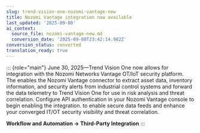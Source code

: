```yaml
---
slug: trend-vision-one-nozomi-vantage-new
title: Nozomi Vantage integration now available
last_updated: '2025-09-08'
ai_context:
  source_file: nozomi-vantage-new.md
  conversion_date: '2025-09-08T23:42:14.982Z'
conversion_status: converted
translation_ready: true
---
```


::: {role="main"}
June 30, 2025—Trend Vision One now allows for integration with the Nozomi Networks Vantage OT/IoT security platform. The enables the Nozomi Vantage connector to extract asset data, inventory information, and security alerts from industrial control systems and forward the data telemetry to Trend Vision One for use in risk analysis and threat correlation. Configure API authentication in your Nozomi Vantage console to begin enabling the integration. to enable secure data feeds and enhance your converged IT/OT security visibility and threat correlation.

**Workflow and Automation → Third-Party Integration**
:::
